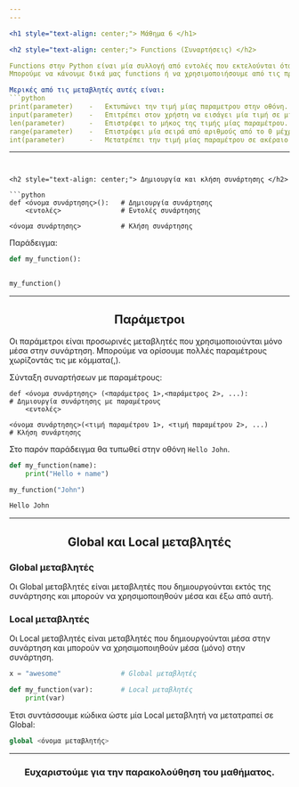 ```yaml
---
---

<h1 style="text-align: center;"> Μάθημα 6 </h1>

<h2 style="text-align: center;"> Functions (Συναρτήσεις) </h2>

Functions στην Python είναι μία συλλογή από εντολές που εκτελούνται όταν τις καλούμε.
Μπορούμε να κάνουμε δικά μας functions ή να χρησιμοποιήσουμε από τις προ-εγκατεστημένες στην Python.

Μερικές από τις μεταβλητές αυτές είναι:
```python
print(parameter)    -   Εκτυπώνει την τιμή μίας παραμετρου στην οθόνη.
input(parameter)    -   Επιτρέπει στον χρήστη να εισάγει μία τιμή σε μία παράμετρο.
len(parameter)      -   Επιστρέφει το μήκος της τιμής μίας παραμέτρου.
range(parameter)    -   Επιστρέφει μία σειρά από αριθμούς από το 0 μέχρι την τιμή της παραμέτρου.
int(parameter)      -   Μετατρέπει την τιμή μίας παραμέτρου σε ακέραιο αριθμό.
```

---
```


<h2 style="text-align: center;"> Δημιουργία και κλήση συνάρτησης </h2>

```python
def <όνομα συνάρτησης>():   # Δημιουργία συνάρτησης
    <εντολές>               # Εντολές συνάρτησης

<όνομα συνάρτησης>          # Κλήση συνάρτησης 
```
Παράδειγμα: 

```python
def my_function():
    

my_function()
```

---

<h2 style="text-align: center;"> Παράμετροι </h2>

Οι παράμετροι είναι προσωρινές μεταβλητές που χρησιμοποιούνται μόνο μέσα στην συνάρτηση.
Μπορούμε να ορίσουμε πολλές παραμέτρους χωρίζοντάς τις με κόμματα(,).

Σύνταξη συναρτήσεων με παραμέτρους:
```
def <όνομα συνάρτησης> (<παράμετρος 1>,<παράμετρος 2>, ...):            # Δημιουργία συνάρτησης με παραμέτρους
    <εντολές>

<όνομα συνάρτησης>(<τιμή παραμέτρου 1>, <τιμή παραμέτρου 2>, ...)       # Κλήση συνάρτησης
``` 

Στο παρόν παράδειγμα θα τυπωθεί στην οθόνη ``` Hello John ```.
```python
def my_function(name):
    print("Hello + name")

my_function("John")

Hello John
```
---

<h2 style="text-align: center;"> Global και Local μεταβλητές </h2>

### Global μεταβλητές
Οι Global μεταβλητές είναι μεταβλητές που δημιουργούνται εκτός της συνάρτησης και μπορούν να χρησιμοποιηθούν μέσα και έξω από αυτή.

### Local μεταβλητές
Οι Local μεταβλητές είναι μεταβλητές που δημιουργούνται μέσα στην συνάρτηση και μπορούν να χρησιμοποιηθούν μέσα (μόνο) στην συνάρτηση.

```python
x = "awesome"               # Global μεταβλητές

def my_function(var):       # Local μεταβλητές
    print(var) 
```

Έτσι συντάσσουμε κώδικα ώστε μία Local μεταβλητή να μετατραπεί σε Global:
```python
global <όνομα μεταβλητής>
```

---

<h3 style="text-align: center;"> Ευχαριστούμε για την παρακολούθηση του μαθήματος. </h3>
